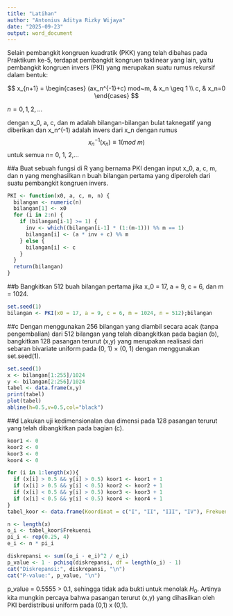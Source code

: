 ---
title: "Latihan"
author: "Antonius Aditya Rizky Wijaya"
date: "2025-09-23"
output: word_document
---

Selain pembangkit kongruen kuadratik (PKK) yang telah dibahas pada Praktikum ke-5, terdapat pembangkit kongruen taklinear yang lain, yaitu pembangkit kongruen invers (PKI) yang merupakan suatu rumus rekursif dalam bentuk:

$$ x_{n+1} =
\begin{cases}
(ax_n^{-1}+c) mod~m, & x_n \geq 1 \\
c, & x_n=0
\end{cases} $$

$n=0,1,2,...$

dengan x_0, a, c, dan m adalah bilangan-bilangan bulat taknegatif yang diberikan dan x_n\^(-1) adalah invers dari x_n dengan rumus $$x_n^{-1}(x_n) ≡ 1(mod~m)$$ untuk semua n= 0, 1, 2,...

##a Buat sebuah fungsi di R yang bernama PKI dengan input x_0, a, c, m, dan n yang menghasilkan n buah bilangan pertama yang diperoleh dari suatu pembangkit kongruen invers.

```{r}
PKI <- function(x0, a, c, m, n) {
  bilangan <- numeric(n)
  bilangan[1] <- x0
  for (i in 2:n) {
    if (bilangan[i-1] >= 1) {
      inv <- which((bilangan[i-1] * (1:(m-1))) %% m == 1)
      bilangan[i] <- (a * inv + c) %% m
    } else {
      bilangan[i] <- c
    }
  }
  return(bilangan)
}
```

##b Bangkitkan 512 buah bilangan pertama jika x_0 = 17, a = 9, c = 6, dan m = 1024.

```{r}
set.seed(1)
bilangan <- PKI(x0 = 17, a = 9, c = 6, m = 1024, n = 512);bilangan
```

##c Dengan menggunakan 256 bilangan yang diambil secara acak (tanpa pengembalian) dari 512 bilangan yang telah dibangkitkan pada bagian (b), bangkitkan 128 pasangan terurut (x,y) yang merupakan realisasi dari sebaran bivariate uniform pada (0, 1) × (0, 1) dengan menggunakan set.seed(1).

```{r}
set.seed(1)
x <- bilangan[1:255]/1024
y <- bilangan[2:256]/1024
tabel <- data.frame(x,y)
print(tabel)
plot(tabel)
abline(h=0.5,v=0.5,col="black")
```

##d Lakukan uji kedimensionalan dua dimensi pada 128 pasangan terurut yang telah dibangkitkan pada bagian (c).

```{r}
koor1 <- 0
koor2 <- 0
koor3 <- 0
koor4 <- 0

for (i in 1:length(x)){
  if (x[i] > 0.5 && y[i] > 0.5) koor1 <- koor1 + 1
  if (x[i] > 0.5 && y[i] < 0.5) koor2 <- koor2 + 1
  if (x[i] < 0.5 && y[i] > 0.5) koor3 <- koor3 + 1
  if (x[i] < 0.5 && y[i] < 0.5) koor4 <- koor4 + 1
}
tabel_koor <- data.frame(Koordinat = c("I", "II", "III", "IV"), Frekuensi = c(koor1, koor2, koor3, koor4)); tabel_koor
```

```{r}
n <- length(x)
o_i <- tabel_koor$Frekuensi
pi_i <- rep(0.25, 4)
e_i <- n * pi_i

diskrepansi <- sum((o_i - e_i)^2 / e_i)
p_value <- 1 - pchisq(diskrepansi, df = length(o_i) - 1)
cat("Diskrepansi:", diskrepansi, "\n")
cat("P-value:", p_value, "\n")
```

p_value = 0.5555 \> 0.1, sehingga tidak ada bukti untuk menolak $H_0$. Artinya kita mungkin percaya bahwa pasangan terurut (x,y) yang dihasilkan oleh PKI berdistribusi uniform pada (0,1) x (0,1).
